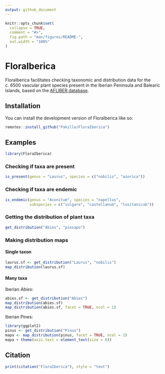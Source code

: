 ```yaml
---
output: github_document
---
```


<!-- README.md is generated from README.Rmd. Please edit that file -->

```r
knitr::opts_chunk$set(
  collapse = TRUE,
  comment = "#>",
  fig.path = "man/figures/README-",
  out.width = "100%"
)
```

# FloraIberica

<!-- badges: start -->
<!-- badges: end -->

FloraIberica facilitates checking taxonomic and distribution data for the c. 6500 vascular plant species present in the Iberian Peninsula and Balearic Islands, based on the [AFLIBER database](https://doi.org/10.1111/geb.13363).

## Installation

You can install the development version of FloraIberica like so:

``` r
remotes::install_github("Pakillo/FloraIberica")
```

## Examples

```r
library(FloraIberica)
```

### Checking if taxa are present

```r
is_present(genus = "Laurus", species = c("nobilis", "azorica"))
```

### Checking if taxa are endemic

```r
is_endemic(genus = "Aconitum", species = "napellus", 
           subspecies = c("vulgare", "castellanum", "lusitanicum"))
```

### Getting the distribution of plant taxa

```r
get_distribution("Abies", "pinsapo")
```


### Making distribution maps

#### Single taxon

```r
laurus.sf <- get_distribution("Laurus", "nobilis")
map_distribution(laurus.sf)
```


#### Many taxa

Iberian *Abies*: 

```r
abies.sf <- get_distribution("Abies")
map_distribution(abies.sf)
map_distribution(abies.sf, facet = TRUE, ncol = 1)
```

Iberian Pines: 

```r
library(ggplot2)
pinus <- get_distribution("Pinus")
mapa <- map_distribution(pinus, facet = TRUE, ncol = 2)
mapa + theme(axis.text = element_text(size = 6))

```


## Citation

```r
print(citation("FloraIberica"), style = "text")
```

